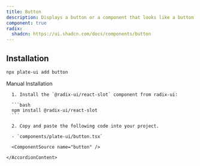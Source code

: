 ```yaml
---
title: Button
description: Displays a button or a component that looks like a button.
component: true
radix:
  shadcn: https://ui.shadcn.com/docs/components/button
---
```


## Installation

```bash
npx plate-ui add button
```

<Accordion type="single" collapsible>
  <AccordionItem value="manual-installation">
    <AccordionTrigger>Manual Installation</AccordionTrigger>
    <AccordionContent>

      1. Install the `@radix-ui/react-slot` component from radix-ui:

      ```bash
      npm install @radix-ui/react-slot
      ```

      2. Copy and paste the following code into your project.

      - `components/plate-ui/button.tsx`

      <ComponentSource name="button" />

    </AccordionContent>

  </AccordionItem>
</Accordion>
